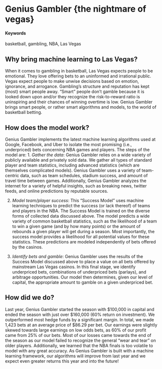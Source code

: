 # Genius Gambler {the nightmare of vegas}

#### Keywords

basketball, gambling, NBA, Las Vegas 

## Why bring machine learning to Las Vegas?

When it comes to gambling in basketball, Las Vegas expects people to be emotional. They love offering bets to an uninformed and irrational public. Vegas expect people to make unwise decisions based on emotion, ignorance, and arrogance. Gambling's structure and reputation has kept (most) smart people away. "Smart" people don't gamble because it is looked down upon and/or they recognize the risk-to-reward ratio is uninspiring and their chances of winning overtime is low. Genius Gambler brings smart people, or rather smart algorithms and models, to the world of basketball betting. 

## How does the model work?

Genius Gambler implements the latest machine learning algorithms used at Google, Facebook, and Uber to isolate the most promising (i.e., underpriced) bets concerning NBA games and players.
The steps of the model are: 
1. *Gather the data*:
Genius Gambler relies on a wide variety of publicly available and privately sold data. We gather all types of standard player and team statistics, including advanced statistics (which are themselves complicated models). Genius Gambler uses a variety of team-centric data, such as team schedules, stadium success, and amount of travel time between games. Additionally, Genius Gambler analyzes the internet for a variety of helpful insights, such as breaking news, twitter feeds, and online predictions by reputable sources. 

2. *Model team/player success*:
This "Success Model" uses machine learning techniques to predict the success (or lack thereof) of teams and players in the NBA. The Success Model is trained on the diverse forms of collected data discussed above. The model predicts a wide variety of common basketball statistics, such as the likelihood of a team to win a given game (and by how many points) or the amount of rebounds a given player will get during a season. Most importantly, the success model provides a likelihood for all potential values for these statistics. These predictions are modeled independently of bets offered by the casinos.

3. *Identify bets and gamble*:
Genius Gambler uses the results of the Success Model discussed above to place a value on all bets offered by mainstream Las Vegas casinos. In this final stage, we identify underpriced bets, combinations of underpriced bets (parlays), and arbitrage opportunities. Our model then determines, given our level of capital, the appropriate amount to gamble on a given underpriced bet.

## How did we do?

Last year, Genius Gambler started the season with $100,000 in capital and ended the season with just over $160,000 (60% return on investment). We outperformed most hedge funds by a significant margin. In total, we made 1,423 bets at an average price of $86.29 per bet. Our earnings were slightly skewed towards large earnings on low odds bets, as 60% of our profit came from 25% of our bets. Most of our losses came towards the end of the season as our model failed to recognize the general "wear and tear" on older players. Additionally, we learned that the NBA finals is too volatile to model with any great accuracy. As Genius Gambler is built with a machine learning framework, our algorithms will improve from last year and we expect even greater returns this year and into the future!
